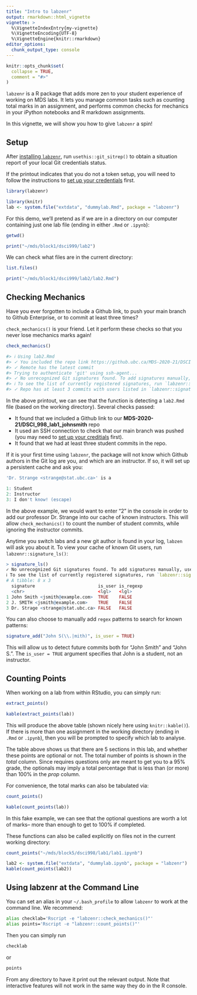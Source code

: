```yaml
---
title: "Intro to labzenr"
output: rmarkdown::html_vignette
vignette: >
  %\VignetteIndexEntry{my-vignette}
  %\VignetteEncoding{UTF-8}
  %\VignetteEngine{knitr::rmarkdown}
editor_options: 
  chunk_output_type: console
---
```


```r
knitr::opts_chunk$set(
  collapse = TRUE,
  comment = "#>"
)
```

`labzenr` is a R package that adds more zen to your student experience of working on MDS labs. It lets you manage common tasks such as counting total marks in an assignment, and performs common checks for mechanics in your iPython notebooks and R markdown assignments.

In this vignette, we will show you how to give `labzenr` a spin!

## Setup

After [installing `labzenr`](https://github.com/UBC-MDS/labzenr/tree/vignet#installation), run `usethis::git_sitrep()` to obtain a situation report of your local Git credentials status.

If the printout indicates that you do not a token setup, you will need to follow the instructions to [set up your credentials](https://usethis.r-lib.org/articles/articles/git-credentials.html) first.



```r
library(labzenr)

```

```r
library(knitr)
lab <- system.file("extdata", "dummylab.Rmd", package = "labzenr")
```


For this demo, we'll pretend as if we are in a directory on our computer containing just one lab file (ending in either `.Rmd` or `.ipynb`):

```r
getwd()
```

```r
print("~/mds/block1/dsci999/lab2")
```

We can check what files are in the current directory:

```r
list.files()
```

```r
print("~/mds/block1/dsci999/lab2/lab2.Rmd")
```


## Checking Mechanics

Have you ever forgotten to include a Github link, to push your main branch to Github Enterprise, or to commit at least three times?

`check_mechanics()` is your friend. Let it perform these checks so that you never lose mechanics marks again!


```r
check_mechanics()
```

```r
#> ℹ Using lab2.Rmd
#> ✓ You included the repo link https://github.ubc.ca/MDS-2020-21/DSCI_998_lab1_johnsmith
#> ✓ Remote has the latest commit
#> Trying to authenticate 'git' using ssh-agent...
#> ✓ No unrecognized Git signatures found. To add signatures manually, use `labzenr::signature_add()`.
#> ℹ To see the list of currently registered signatures, run `labzenr::signature_ls()`.
#> ✓ Repo has at least 3 commits with users listed in `labzenr::signature_student()`
```

In the above printout, we can see that the function is detecting a `lab2.Rmd` file (based on the working directory). Several checks passed:

- It found that we included a Github link to our **MDS-2020-21/DSCI_998_lab1_johnsmith** repo
- It used an SSH connection to check that our main branch was pushed (you may need to [set up your creditials](https://usethis.r-lib.org/articles/articles/git-credentials.html) first).
- It found that we had at least three student commits in the repo.


If it is your first time using `labzenr`, the package will not know which Github authors in the Git log are you, and which are an instructor. If so, it will set up a persistent cache and ask you:


```r
'Dr. Strange <strange@stat.ubc.ca>' is a 

1: Student
2: Instructor
3: I don't know! (escape)
```

In the above example, we would want to enter "2" in the console in order to add our professor Dr. Strange into our cache of known instructors. This will allow `check_mechanics()` to count the number of student commits, while ignoring the instructor commits.

Anytime you switch labs and a new git author is found in your log, `labzen` will ask you about it. To view your cache of known Git users, run `labzenr::signature_ls()`:

```r
> signature_ls()
✓ No unrecognized Git signatures found. To add signatures manually, use `labzenr::signature_add()`.
ℹ To see the list of currently registered signatures, run `labzenr::signature_ls()`.
# A tibble: 8 x 3
  signature                        is_user is_regexp
  <chr>                            <lgl>   <lgl>    
1 John Smith <jsmith@example.com>  TRUE    FALSE    
2 J. SMITH <jsmith@example.com>    TRUE    FALSE    
3 Dr. Strage <strange@stat.ubc.ca> FALSE   FALSE    
```

You can also choose to manually add `regex` patterns to search for known patterns:

```r
signature_add("John S(\\.|mith)", is_user = TRUE)
```

This will allow us to detect future commits both for "John Smith" and "John S.". The `is_user = TRUE` argument specifies that John is a student, not an instructor.


## Counting Points

When working on a lab from within RStudio, you can simply run:


```r
extract_points()
```

```r
kable(extract_points(lab))
```

This will produce the above table (shown nicely here using `knitr::kable()`). If there is more than one assignment in the working directory (ending in `.Rmd` or `.ipynb`), then you will be prompted to specify which lab to analyse.

The table above shows us that there are 5 sections in this lab, and whether these points are optional or not. The total number of points is shown in the *total* column. Since requires questions only are meant to get you to a 95% grade, the optionals may imply a total percentage that is less than (or more) than 100% in the *prop* column.

For convenience, the total marks can also be tabulated via:

```r
count_points()
```

```r
kable(count_points(lab))
```

In this fake example, we can see that the optional questions are worth a lot of marks-- more than enough to get to 100% if completed.

These functions can also be called explicitly on files not in the current working directory:

```r
count_points("~/mds/block5/dsci998/lab1/lab1.ipynb")
```

```r
lab2 <- system.file("extdata", "dummylab.ipynb", package = "labzenr")
kable(count_points(lab2))
```


## Using labzenr at the Command Line


You can set an alias in your `~/.bash_profile` to allow `labzenr` to work at the command line. We recommend:

```bash
alias checklab='Rscript -e "labzenr::check_mechanics()"'
alias points='Rscript -e "labzenr::count_points()"'
```

Then you can simply run 

```bash
checklab
```
or 

```bash
points
```

From any directory to have it print out the relevant output. Note that interactive features will not work in the same way they do in the R console.




